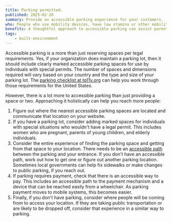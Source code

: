 ```yaml
---
title: Parking permitted.
published: 2025-02-20
summary: Provide an accessible parking experience for your customers.
who: People who use mobility devices, have low stamina or other mobility issues and have a parking tag.
benefits: A thoughtful approach to accessible parking can assist parents, veterans, and senior citizens while offering a positive first impression.
tags:
    - built-environment
---
```


Accessible parking is a more than just reserving spaces per legal requirements. Yes, if your organization does maintain a parking lot, then it should include clearly marked accessible parking spaces for use by individuals with special permits. The number of spaces and dimensions required will vary based on your country and the type and size of your parking lot. The [parking checklist at *ta11y.org*](https://ta11y.org/evaluations) can help you work through those requirements for the United States.

However, there is a lot more to accessible parking than just providing a space or two. Approaching it holistically can help you reach more people:
1. Figure out where the nearest accessible parking spaces are located and communicate that location on your website. 
2. If you have a parking lot, consider adding marked spaces for individuals with special situations who wouldn't have a legal permit. This includes women who are pregnant, parents of young children, and elderly individuals.
3. Consider the entire experience of finding the parking space and getting from that space to your location. There needs to be an [accessible path](/tips/exterior-routes) between the parking and your entrance. If you don't have an accessible path, work out how to get one or figure out another parking location. Sometimes local governments can help fix sidewalks or make changes to public parking, if you reach out. 
4. If parking requires payment, check that there is an accessible way to pay. This includes an accessible path to the payment mechanism and a device that can be reached easily from a wheelchair. As parking payment moves to mobile systems, this becomes easier. 
5. Finally, if you don't have parking, consider where people will be coming from to access your location. If they are taking public transportation or are likely to be dropped off, consider that experience in a similar way to parking.
